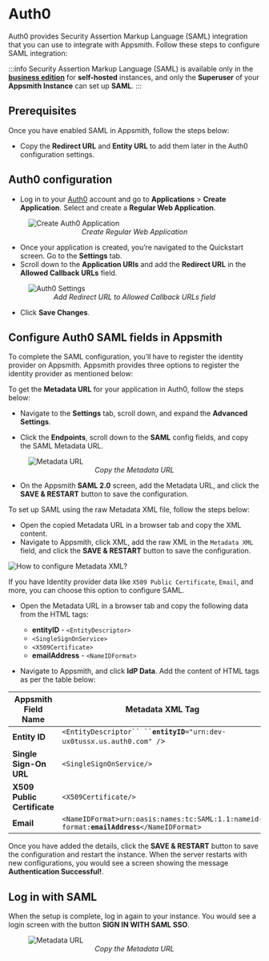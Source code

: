 
# Auth0

Auth0 provides Security Assertion Markup Language (SAML) integration that you can use to integrate with Appsmith. Follow these steps to configure SAML integration:

:::info
Security Assertion Markup Language (SAML) is available only in the [**business edition**](https://www.appsmith.com/pricing) for **self-hosted** instances, and only the **Superuser** of your **Appsmith Instance** can set up **SAML**.
:::

## Prerequisites

Once you have enabled SAML in Appsmith, follow the steps below:

- Copy the **Redirect URL** and **Entity URL** to add them later in the Auth0 configuration settings. 

## Auth0 configuration

* Log in to your [Auth0](https://auth0.com/) account and go to **Applications** > **Create Application**. Select and create a **Regular Web Application**.

<figure>
  <img src="/img/Autho_create-app.png" style= {{width:"700px", height:"auto"}} alt="Create Auth0 Application"/>
  <figcaption align = "center"><i>Create Regular Web Application </i></figcaption>
</figure>

* Once your application is created, you’re navigated to the Quickstart screen. Go to the **Settings** tab.
* Scroll down to the **Application URIs** and add the **Redirect URL** in the **Allowed Callback URLs** field.

<figure>
  <img src="/img/auth0_settings_application-uri.png" style= {{width:"700px", height:"auto"}} alt="Auth0 Settings"/>
  <figcaption align = "center"><i>Add Redirect URL to Allowed Callback URLs field </i></figcaption>
</figure>

* Click **Save Changes**.

## Configure Auth0 SAML fields in Appsmith

To complete the SAML configuration, you’ll have to register the identity provider on Appsmith. Appsmith provides three options to register the identity provider as mentioned below:

<Tabs queryString="auth0-saml">
<TabItem label="Metadata URL (recommended)" value="metadataurl">

To get the **Metadata URL** for your application in Auth0, follow the steps below:
* Navigate to the **Settings** tab, scroll down, and expand the **Advanced Settings**.

* Click the **Endpoints**, scroll down to the **SAML** config fields, and copy the SAML Metadata URL.

<figure>
  <img src="/img/auth0_SAML_metadata-url.png" style= {{width:"700px", height:"auto"}} alt="Metadata URL"/>
  <figcaption align = "center"><i>Copy the Metadata URL </i></figcaption>
</figure>

* On the Appsmith **SAML 2.0** screen, add the Metadata URL, and click the **SAVE & RESTART** button to save the configuration.

</TabItem>

<TabItem label="Metadata XML" value="metdataxml">

To set up SAML using the raw Metadata XML file, follow the steps below:
* Open the copied Metadata URL in a browser tab and copy the XML content.
* Navigate to Appsmith, click XML, add the raw XML in the `Metadata XML` field, and click the **SAVE & RESTART** button to save the configuration.

![How to configure Metadata XML?](/img/Appsmith-Admin-Settings-Authentication-SAML-XML.png)

</TabItem>
<TabItem label="Idp data" value="idpdata">

If you have Identity provider data like `X509 Public Certificate`, `Email`, and more, you can choose this option to configure SAML.

* Open the Metadata URL in a browser tab and copy the following data from the HTML tags:
  -  **entityID** - `<EntityDescriptor>`
  - `<SingleSignOnService>`
  - `<X509Certificate>`
  - **emailAddress** - `<NameIDFormat>`

* Navigate to Appsmith, and click **IdP Data**. Add the content of HTML tags as per the table below:

| **Appsmith Field Name** | **Metadata XML Tag**                                                                          |
| ----------------------- | --------------------------------------------------------------------------------------------- |
| **Entity ID**               | ` <EntityDescriptor`` `` `**`entityID`**`="urn:dev-ux0tussx.us.auth0.com" /`>                 |
| **Single Sign-On URL**      | `<SingleSignOnService/>`                                                                      |
| **X509 Public Certificate** | `<X509Certificate/>`                                                                          |
| **Email**                   | `<NameIDFormat>urn:oasis:names:tc:SAML:1.1:nameid-format:`**`emailAddress`**`</NameIDFormat>` |


</TabItem>
</Tabs>

Once you have added the details, click the **SAVE & RESTART** button to save the configuration and restart the instance. When the server restarts with new configurations, you would see a screen showing the message **Authentication Successful!**.

## Log in with SAML

When the setup is complete, log in again to your instance. You would see a login screen with the button **SIGN IN WITH SAML SSO**.

<figure>
  <img src="/img/Appsmith-Login-Screen-Shows-SAML.png" style= {{width:"400px", height:"auto"}} alt="Metadata URL"/>
  <figcaption align = "center"><i>Copy the Metadata URL </i></figcaption>
</figure>